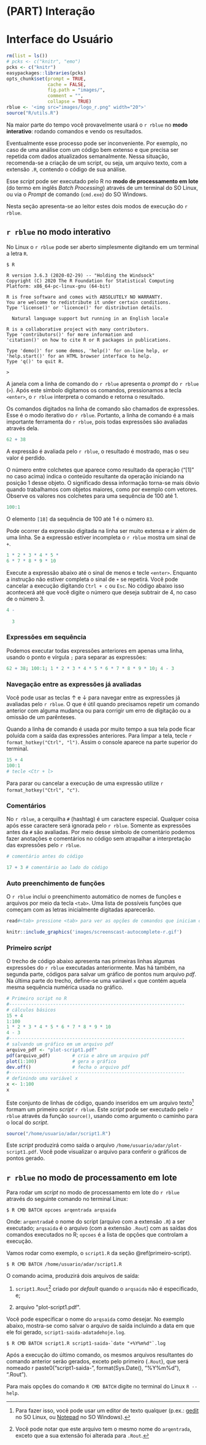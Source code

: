 # (PART) Interação {-}

# Interface do Usuário {#iu}


```r
rm(list = ls())
# pcks <- c("knitr", "emo")
pcks <- c("knitr")
easypackages::libraries(pcks)
opts_chunk$set(prompt = TRUE,
               cache = FALSE, 
               fig.path = "images/", 
               comment = "",
               collapse = TRUE)
rblue <- '<img src="images/logo_r.png" width="20">'
source("R/utils.R")
```


Na maior parte do tempo você provavelmente usará o `r rblue` no **modo interativo**: rodando comandos e vendo os resultados.
 
Eventualmente esse processo pode ser inconveniente. Por exemplo, no caso de uma análise com um código bem extenso e que precisa ser  repetida com dados atualizados semanalmente. Nessa situação, recomenda-se a criação de um script, ou seja, um arquivo texto, com a extensão `.R`, contendo o código de sua análise.

Esse *script* pode ser executado pelo R no **modo de processamento em lote** (do termo em inglês *Batch Processing*) através de um terminal do SO Linux, ou via o *Prompt* de comando (`cmd.exe`) do SO Windows.

Nesta seção apresenta-se ao leitor estes dois modos de execução do `r rblue`.


## `r rblue` no modo interativo

No Linux o `r rblue` pode ser aberto simplesmente digitando em um terminal a letra `R`. 

```bash
$ R
```

```
R version 3.6.3 (2020-02-29) -- "Holding the Windsock"
Copyright (C) 2020 The R Foundation for Statistical Computing
Platform: x86_64-pc-linux-gnu (64-bit)

R is free software and comes with ABSOLUTELY NO WARRANTY.
You are welcome to redistribute it under certain conditions.
Type 'license()' or 'licence()' for distribution details.

  Natural language support but running in an English locale

R is a collaborative project with many contributors.
Type 'contributors()' for more information and
'citation()' on how to cite R or R packages in publications.

Type 'demo()' for some demos, 'help()' for on-line help, or
'help.start()' for an HTML browser interface to help.
Type 'q()' to quit R.

>
```

A janela com a linha de comando do `r rblue` apresenta o *prompt* do `r rblue` (` > `). Após este símbolo digitamos os comandos, pressionamos a tecla `<enter>`, o `r rblue` interpreta o comando e retorna o resultado. 

Os comandos digitados na linha de comando são chamados de expressões. Esse é o modo iterativo do `r rblue`. Portanto, a linha de comando é a mais importante ferramenta do `r rblue`, pois todas expressões são avaliadas através dela. 

```r
62 + 38
```

A expressão é avaliada pelo `r rblue`, o resultado é mostrado, mas o seu valor é perdido.

O número entre colchetes que aparece como resultado da operação ("[1]" no caso acima) indica o conteúdo resultante da operação iniciando na posição 1 desse objeto. O significado dessa informação torna-se mais óbvio quando trabalhamos com objetos maiores, como por exemplo com vetores. Observe os valores nos colchetes para uma sequência de 100 até 1.

```r
100:1
```

O elemento `[18]` da sequência de 100 até 1 é o número `83`.

Pode ocorrer da expressão digitada na linha ser muito extensa e ir além de uma linha. Se a expressão estiver incompleta o `r rblue` mostra um sinal de `+`.

```r
1 * 2 * 3 * 4 * 5 *
6 * 7 * 8 * 9 * 10
```

Execute a expressão abaixo até o sinal de menos e tecle `<enter>`. Enquanto a instrução não estiver completa o sinal de `+` se repetirá. Você pode cancelar a execução digitando `Ctrl + c` ou `Esc`. No código abaixo isso acontecerá até que você digite o número que deseja subtrair de 4, no caso de o número 3.

```r
4 -
  
  3
```



### Expressões em sequência {#expressInSeq}

Podemos executar todas expressões anteriores em apenas uma linha, usando o ponto e vírgula  `;` para separar as expressões:

```r
62 + 38; 100:1; 1 * 2 * 3 * 4 * 5 * 6 * 7 * 8 * 9 * 10; 4 - 3
```

### Navegação entre as expressões já avaliadas


Você pode usar as teclas ↑ e ↓ para navegar entre as expressões já avaliadas pelo `r rblue`. O que é útil quando precisamos repetir um comando anterior com alguma mudança ou para corrigir um erro de digitação ou a omissão de um parênteses.

Quando a linha de comando é usada por muito tempo a sua tela pode ficar poluída com a saída das expressões anteriores. Para limpar a tela, tecle  `r format_hotkey("Ctrl", "l")`. Assim o console aparece na parte superior do terminal.


```r
15 + 4
100:1
# tecle <Ctr + l>
```

Para parar ou cancelar a execução de uma expressão utilize `r format_hotkey("Ctrl", "c")`.

### Comentários {#comentarios}

No `r rblue`, a cerquilha `#` (hashtag) é um caractere especial. Qualquer coisa após esse caractere será ignorada pelo `r rblue`. Somente as expressões antes da `#` são avaliadas. Por meio desse símbolo de comentário podemos fazer anotações e comentários no código sem atrapalhar a interpretação das expressões pelo `r rblue`.

```r
# comentário antes do código 
```
```r
17 + 3 # comentário ao lado do código
```


### Auto preenchimento de funções

O `r rblue` inclui o preenchimento automático de nomes de funções e arquivos por meio da tecla `<tab>`. Uma lista de possíveis funções que começam com as letras inicialmente digitadas aparecerão.

```r
read#<tab> pressione <tab> para ver as opções de comandos que iniciam com o termo read
```


```r
knitr::include_graphics('images/screenscast-autocomplete-r.gif')
```

### Primeiro *script* {#primeiro-script}

O trecho de código abaixo apresenta nas primeiras linhas algumas expressões do `r rblue` executadas anteriormente. Mas há também, na segunda parte, códigos para salvar um gráfico de pontos num arquivo *pdf*. Na última parte do trecho, define-se uma variável `x` que contém aquela mesma sequência numérica usada no gráfico.


```r
# Primeiro script no R
#----------------------------------------------------------------
# cálculos básicos
15 + 4
1:100
1 * 2 * 3 * 4 * 5 * 6 * 7 * 8 * 9 * 10
4 - 3
#----------------------------------------------------------------
# salvando um gráfico em um arquivo pdf
arquivo_pdf <- "plot-script1.pdf"
pdf(arquivo_pdf)        # cria e abre um arquivo pdf
plot(1:100)             # gera o gráfico
dev.off()               # fecha o arquivo pdf
#----------------------------------------------------------------
# definindo uma variável x
x <- 1:100
x
```

Este conjunto de linhas de código, quando inseridos em um arquivo texto[^newtextfile] formam um primeiro *script* `r rblue`. Este *script* pode ser executado pelo `r rblue` através da função `source()`, usando como argumento o caminho para o local do *script*. 

[^newtextfile]: Para fazer isso, você pode usar um editor de texto qualquer (p.ex.: [gedit](https://help.gnome.org/users/gedit/stable/index.html.pt_BR) no SO Linux, ou [Notepad](https://pt.wikipedia.org/wiki/Bloco_de_Notas) no SO Windows).

```r
source("/home/usuario/adar/script1.R")
```


Este *script* produzirá como saída o arquivo `/home/usuario/adar/plot-script1.pdf`. Você pode visualizar o arquivo para conferir o gráficos de pontos gerado.


## `r rblue` no modo de processamento em lote


Para rodar um *script* no modo de processamento em lote do `r rblue` através do seguinte comando no terminal Linux:

```
$ R CMD BATCH opcoes arqentrada arqsaida
```

Onde: `arqentrada`é o nome do script (arquivo com a extensão `.R`) a ser executado; `arqsaida` é o arquivo (com a extensão `.Rout`) com as saídas dos comandos executados no R; `opcoes` é a lista de opções que controlam a execução.

Vamos rodar como exemplo, o `script1.R` da seção \@ref(primeiro-script). 

```
$ R CMD BATCH /home/usuario/adar/script1.R
```

O comando acima, produzirá dois arquivos de saída: 
 
1. `script1.Rout`[^Rout] criado por *default* quando o `arqsaida` não é especificado, e;

[^Rout]: Você pode notar que este arquivo tem o mesmo nome do `arqentrada`, exceto que a sua extensão foi alterada para `.Rout`.

2. arquivo \"plot-script1.pdf\".


Você pode especificar o nome do `arqsaida` como desejar. No exemplo abaixo, mostra-se como salvar o arquivo de saída incluindo a data em que ele foi gerado, `script1-saida-adatadehoje.log`.

```
$ R CMD BATCH script1.R script1-saida-`date "+%Y%m%d"`.log
```
Após a execução do último comando, os mesmos arquivos resultantes do comando anterior serão gerados, exceto pelo primeiro (`.Rout`), que será nomeado ` `r paste0("script1-saida-", format(Sys.Date(), "%Y%m%d"), ".Rout")` `.

Para mais opções do comando `R CMD BATCH` digite no terminal do Linux `R --help`.

